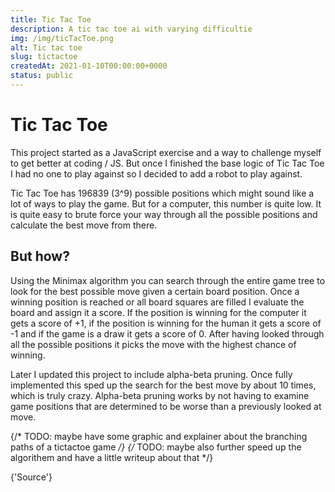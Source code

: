 ```yaml
---
title: Tic Tac Toe
description: A tic tac toe ai with varying difficultie
img: /img/ticTacToe.png
alt: Tic tac toe
slug: tictactoe
createdAt: 2021-01-10T00:00:00+0000
status: public
---
```


# Tic Tac Toe

This project started as a JavaScript exercise and a way to challenge myself to get better at coding / JS. But once I finished the base logic of Tic Tac Toe I had no one to play against so I decided to add a robot to play against.

Tic Tac Toe has 196839 (3^9) possible positions which might sound like a lot of ways to play the game. But for a computer, this number is quite low. It is quite easy to brute force your way through all the possible positions and calculate the best move from there.


<TicTacToe client:load></TicTacToe>

## But how?

Using the Minimax algorithm you can search through the entire game tree to look for the best possible move given a certain board position.
Once a winning position is reached or all board squares are filled I evaluate the board and assign it a score. If the position is winning for the computer it gets a score of +1, if the position is winning for the human it gets a score of -1 and if the game is a draw it gets a score of 0. After having looked through all the possible positions it picks the move with the highest chance of winning.

Later I updated this project to include alpha-beta pruning. Once fully implemented this sped up the search for the best move by about 10 times, which is truly crazy. Alpha-beta pruning works by not having to examine game positions that are determined to be worse than a previously looked at move.

{/* TODO: maybe have some graphic and explainer about the branching paths of a tictactoe game */}
{/* TODO: maybe also further speed up the algorithem and have a little writeup about that */}

<IconLink href="https://github.com/Vuurvos1/tictactoe" target="_blank" icon="github">
	{'Source'}
</IconLink>
